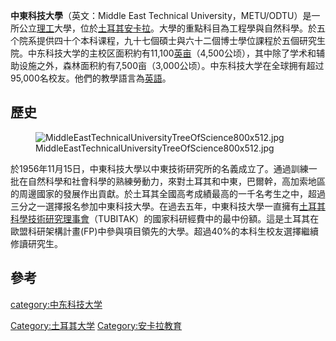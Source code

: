 {{Infobox university
|name            = 中東科技大學
|native_name     = Orta Doğu Teknik Üniversitesi
|image_name      = Logo of METU.svg
|motto           = Scientia Dux Vitae Certissimus.
|established     = 1956年11月15日
|type            = [[公立學校|公立學校]]
|president       = Ahmet Acar<ref name="AboutMETUAdministration">{{Cite web|url=http://metu.edu/about/admins.php|title=About METU: Administration|publisher=Middle East Technical University|accessdate=2010-04-06|date=March 2010|deadurl=yes|archiveurl=https://web.archive.org/web/20110213015708/http://metu.edu/about/admins.php|archivedate=2011-02-13}}</ref>
|faculty         = 2,500
|students        = 23,000<ref name="AboutMETUGeneral">{{Cite web|url=http://metu.edu/about/misguide.php|title=About METU: General Information|publisher=Middle East Technical University|accessdate=2010-04-06|date=January 2010|deadurl=yes|archiveurl=https://web.archive.org/web/20110720000154/http://metu.edu/about/misguide.php|archivedate=2011-07-20}}</ref>
|undergrad       = 15,800<ref name="AboutMETUGeneral"/>
|postgrad        = 7,200<ref name="AboutMETUGeneral"/>
|alumni          = about 100,000 worldwide
|nickname        = (tr)ODTÜ/(en)METU
<!--|mascot          = N/A-->
|city            = [[安卡拉|安卡拉]]
|country         = [[土耳其|土耳其]]
|campus          = [[郊區|郊區]], 11,100 [[acre|acre]]s (4,500 ha, 45 km²)<ref name="AboutMETUGeneral"/>
|colors          = 紅與白 {{Color box|#FF0000}}{{Color box|#ffffff}}
|affiliations    = [[欧洲大学协会|欧洲大学协会]], ，[[欧洲首都大学联盟|欧洲首都大学联盟]]，[[European_Association_for_International_Education|EAIE]], [[IIE|IIE]], [[GE3|GE3]], [[European_Society_for_Engineering_Education|SEFI]], [[Council_on_International_Educational_Exchange|CIEE]]<ref name="AboutMETUGeneral"/>
|website         = [http://www.metu.edu.tr metu.edu.tr]<br>[http://www.metu.edu metu.edu]
}}

'''中東科技大學'''（英文：Middle East Technical University，METU/ODTU）是一所公立[[理工|理工]]大學，位於[[土耳其|土耳其]][[安卡拉|安卡拉]]。大學的重點科目為工程學與自然科學。於五个院系提供四十个本科课程，九十七個碩士與六十二個博士學位課程於五個研究生院。中东科技大学的主校区面积約有11,100[[英亩|英亩]]（4,500公顷），其中除了学术和辅助设施之外，森林面积約有7,500亩（3,000公顷）。中东科技大学在全球拥有超过95,000名校友。他們的教學語言為[[英語|英語]]。

==歷史==
[[File:MiddleEastTechnicalUniversityTreeOfScience800x512.jpg|thumb]]

於1956年11月15日，中東科技大學以中東技術研究所的名義成立了。通過訓練一批在自然科學和社會科學的熟練勞動力，來對土耳其和中東，巴爾幹，高加索地區的周邊國家的發展作出貢獻。於土耳其全國高考成績最高的一千名考生之中，超過三分之一選擇报名参加中東科技大學。在過去五年，中東科技大學一直擁有[[土耳其科學技術研究理事會|土耳其科學技術研究理事會]]（TUBITAK）的國家科研經費中的最中份額。這是土耳其在歐盟科研架構計畫(FP)中參與項目領先的大學。超過40%的本科生校友選擇繼續修讀研究生。

==參考==
{{Reflist|2}}
{{欧洲首都大学联盟}}
{{欧洲高级工程教育和研究学校协会}}
{{广州国际友城大学联盟}}
{{Authority control}}
[[Category:土耳其大学|Category:土耳其大学]]
[[category:中东科技大学|category:中东科技大学]]
[[Category:安卡拉教育|Category:安卡拉教育]]